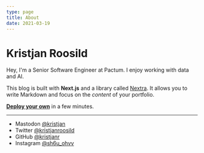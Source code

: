 ```yaml
---
type: page
title: About
date: 2021-03-19
---
```


# Kristjan Roosild

Hey, I'm a Senior Software Engineer at Pactum. I enjoy working with data and AI.

This blog is built with **Next.js** and a library called [Nextra](https://nextra.vercel.app/). It allows you to write Markdown and focus on the _content_ of your portfolio.

[**Deploy your own**](https://vercel.com/new/clone?demo-title=Portfolio+Starter+Kit&demo-description=Easily+create+a+portfolio+with+Next.js+and+Markdown.&demo-url=https%3A%2F%2Fdemo.vercel.blog%2F&demo-image=%2F%2Fimages.ctfassets.net%2Fe5382hct74si%2F2aC4eHLrOKmT4fnLfoNGK2%2F14b1e6bbe598ec023ffe85001d31e634%2FCleanShot_2022-04-11_at_23.12.01.png&project-name=Portfolio+Starter+Kit&repository-name=portfolio-starter-kit&repository-url=https%3A%2F%2Fgithub.com%2Fvercel%2Fnextjs-portfolio-starter&from=templates&skippable-integrations=1&teamCreateStatus=hidden) in a few minutes.

---

- Mastodon [@kristjan](https://mastodon.ee/@kristjan)
- Twitter [@kristjanroosild](https://twitter.com/kristjanroosild)
- GitHub [@kristjanr](https://github.com/kristjanr)
- Instagram [@sh6u_ohvv](https://instagram.com/sh6u_ohvv)

